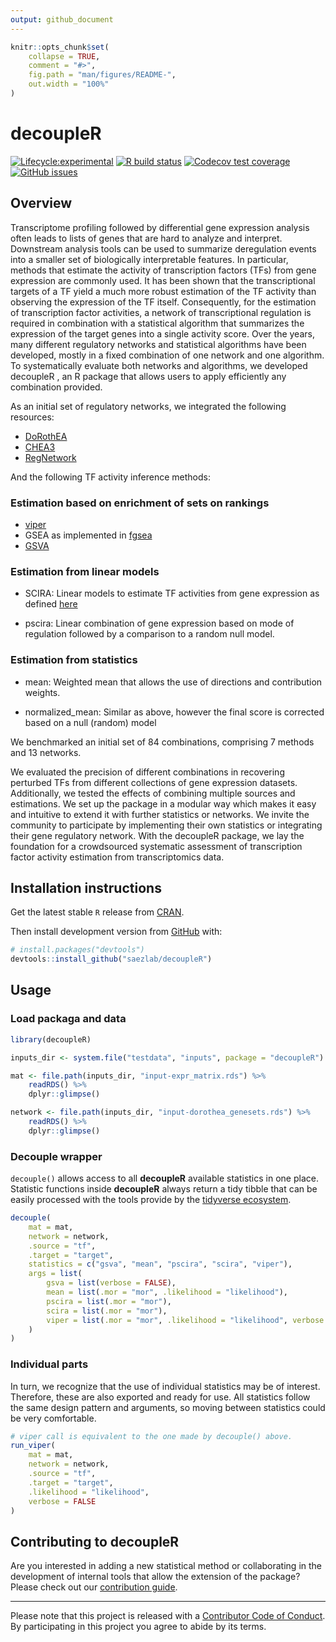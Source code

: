 ```yaml
---
output: github_document
---
```


<!-- README.md is generated from README.Rmd. Please edit that file -->

```r
knitr::opts_chunk$set(
    collapse = TRUE,
    comment = "#>",
    fig.path = "man/figures/README-",
    out.width = "100%"
)
```

# decoupleR

<!-- badges: start -->
[![Lifecycle:experimental](https://img.shields.io/badge/lifecycle-experimental-orange.svg)](https://www.tidyverse.org/lifecycle/#experimental)
[![R build status](https://github.com/saezlab/decoupleR/workflows/R-CMD-check-bioc/badge.svg)](https://github.com/saezlab/decoupleR/actions)
[![Codecov test coverage](https://codecov.io/gh/saezlab/decoupleR/branch/master/graph/badge.svg)](https://codecov.io/gh/saezlab/decoupleR?branch=master)
[![GitHub issues](https://img.shields.io/github/issues/saezlab/decoupleR)](https://github.com/saezlab/decoupleR/issues)
<!-- badges: end -->

<!-- > A community effort by [saezlab](http://saezlab.org) members. -->

## Overview

Transcriptome profiling followed by differential gene expression analysis often leads to lists of genes that are hard to analyze and interpret. Downstream analysis tools can be used to summarize deregulation events into a smaller set of biologically interpretable features. In particular, methods that estimate the activity of transcription factors (TFs) from gene expression are commonly used. It has been shown that the transcriptional targets of a TF yield a much more robust estimation of the TF activity than observing the expression of the TF itself.  Consequently, for the estimation of transcription factor activities, a network of transcriptional regulation is required in combination with a statistical algorithm that summarizes the expression of the target genes into a single activity score. Over the years, many different regulatory networks and statistical algorithms have been developed, mostly in a fixed combination of one network and one algorithm. To systematically evaluate both networks and algorithms, we developed decoupleR , an R package that allows users to apply efficiently any combination provided. 

As an initial set of regulatory networks, we integrated the following resources:

* [DoRothEA](https://github.com/saezlab/dorothea)
* [CHEA3](https://amp.pharm.mssm.edu/ChEA3)
* [RegNetwork](http://www.regnetworkweb.org/)

And the following TF activity inference methods:

### Estimation based on enrichment of sets on rankings

* [viper](http://bioconductor.org/packages/release/bioc/html/viper.html)
* GSEA as implemented in [fgsea](https://www.bioconductor.org/packages/release/bioc/html/fgsea.html)
* [GSVA](https://www.bioconductor.org/packages/release/bioc/html/GSVA.html)

### Estimation from linear models

* SCIRA: Linear models to estimate TF activities from gene expression as defined [here](https://www.nature.com/articles/s41525-020-00151-y?elqTrackId=d7efb03cf5174fe2ba84e1c34d602b13)

* pscira: Linear combination of gene expression based on mode of regulation followed by a comparison to a random null model.

### Estimation from statistics

* mean: Weighted mean that allows the use of directions and contribution weights.

* normalized_mean: Similar as above, however the final score is corrected based on a null (random) model


We benchmarked an initial set of 84 combinations, comprising 7 methods and 13 networks. 

We evaluated the precision of different combinations in recovering perturbed TFs from different collections of gene expression datasets. Additionally, we tested the effects of combining multiple sources and estimations. We set up the package in a modular way which makes it easy and intuitive to extend it with further statistics or networks. We invite the community to participate by implementing their own statistics or integrating their gene regulatory network. With the decoupleR package, we lay the foundation for a crowdsourced systematic assessment of transcription factor activity estimation from transcriptomics data.

## Installation instructions

Get the latest stable `R` release from
[CRAN](http://cran.r-project.org/). 

<!-- Then install `decoupleR` using from [Bioconductor](http://bioconductor.org/) the following code: -->

<!-- ```{r bioconductor_install, eval = FALSE} -->
<!-- if (!requireNamespace("BiocManager", quietly = TRUE)) { -->
<!--     install.packages("BiocManager") -->
<!-- } -->
<!-- BiocManager::install("decoupleR") -->
<!-- ``` -->

Then install development version from [GitHub](https://github.com/) with:

```r
# install.packages("devtools")
devtools::install_github("saezlab/decoupleR")
```

## Usage

### Load packaga and data

```r
library(decoupleR)

inputs_dir <- system.file("testdata", "inputs", package = "decoupleR")

mat <- file.path(inputs_dir, "input-expr_matrix.rds") %>%
    readRDS() %>%
    dplyr::glimpse()

network <- file.path(inputs_dir, "input-dorothea_genesets.rds") %>%
    readRDS() %>%
    dplyr::glimpse()
```

### Decouple wrapper

`decouple()` allows access to all **decoupleR** available statistics in one place.
Statistic functions inside **decoupleR** always return a tidy tibble that can be
easily processed with the tools provide by the [tidyverse ecosystem](https://www.tidyverse.org/).

```r
decouple(
    mat = mat,
    network = network,
    .source = "tf",
    .target = "target",
    statistics = c("gsva", "mean", "pscira", "scira", "viper"),
    args = list(
        gsva = list(verbose = FALSE),
        mean = list(.mor = "mor", .likelihood = "likelihood"),
        pscira = list(.mor = "mor"),
        scira = list(.mor = "mor"),
        viper = list(.mor = "mor", .likelihood = "likelihood", verbose = FALSE)
    )
)
```

### Individual parts

In turn, we recognize that the use of individual statistics may be of interest.
Therefore, these are also exported and ready for use. All statistics follow the
same design pattern and arguments, so moving between statistics could be very comfortable.

```r
# viper call is equivalent to the one made by decouple() above.
run_viper(
    mat = mat,
    network = network,
    .source = "tf",
    .target = "target",
    .likelihood = "likelihood",
    verbose = FALSE
)
```

<!-- ## Citation -->

<!-- Below is the citation output from using `citation('decoupleR')` in R. Please -->
<!-- run this yourself to check for any updates on how to cite __decoupleR__. -->

<!-- ```{r 'citation', eval = requireNamespace('decoupleR')} -->
<!-- print(citation("decoupleR"), bibtex = TRUE) -->
<!-- ``` -->

<!-- Please note that the `decoupleR` was only made possible thanks to many other R -->
<!-- and bioinformatics software authors, which are cited either in the vignettes -->
<!-- and/or the paper(s) describing this package. -->

## Contributing to decoupleR

Are you interested in adding a new statistical method or collaborating in the development of internal tools that allow the extension of the package? Please check out our [contribution guide](https://saezlab.github.io/decoupleR/CONTRIBUTING.html).

---

Please note that this project is released with a [Contributor Code of Conduct](https://saezlab.github.io/decoupleR/CODE_OF_CONDUCT).
By participating in this project you agree to abide by its terms.
